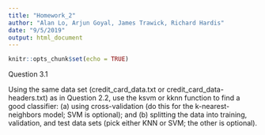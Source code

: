 ```yaml
---
title: "Homework_2"
author: "Alan Lo, Arjun Goyal, James Trawick, Richard Hardis"
date: "9/5/2019"
output: html_document
---
```


```r
knitr::opts_chunk$set(echo = TRUE)
```

Question 3.1 

Using the same data set (credit_card_data.txt or credit_card_data-headers.txt) as in Question 2.2, use the ksvm or kknn function to find a good classifier:
(a)	using cross-validation (do this for the k-nearest-neighbors model; SVM is optional); and
(b)	splitting the data into training, validation, and test data sets (pick either KNN or SVM; the other is optional).

